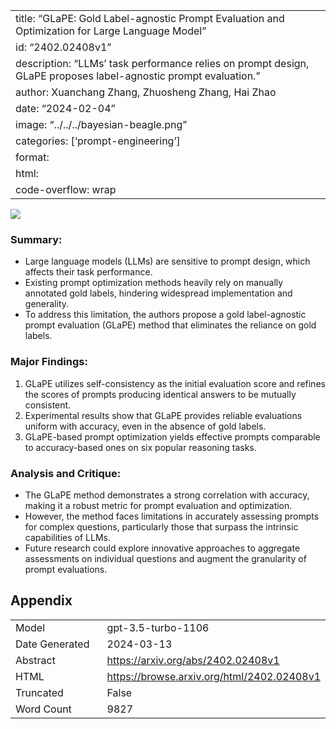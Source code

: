 
---
title: "GLaPE: Gold Label-agnostic Prompt Evaluation and Optimization for Large Language Model"
id: "2402.02408v1"
description: "LLMs' task performance relies on prompt design, GLaPE proposes label-agnostic prompt evaluation."
author: Xuanchang Zhang, Zhuosheng Zhang, Hai Zhao
date: "2024-02-04"
image: "../../../bayesian-beagle.png"
categories: ['prompt-engineering']
format:
  html:
    code-overflow: wrap
---

![](../../../bayesian-beagle.png)

### **Summary:**
- Large language models (LLMs) are sensitive to prompt design, which affects their task performance.
- Existing prompt optimization methods heavily rely on manually annotated gold labels, hindering widespread implementation and generality.
- To address this limitation, the authors propose a gold label-agnostic prompt evaluation (GLaPE) method that eliminates the reliance on gold labels.

### Major Findings:
1. GLaPE utilizes self-consistency as the initial evaluation score and refines the scores of prompts producing identical answers to be mutually consistent.
2. Experimental results show that GLaPE provides reliable evaluations uniform with accuracy, even in the absence of gold labels.
3. GLaPE-based prompt optimization yields effective prompts comparable to accuracy-based ones on six popular reasoning tasks.

### Analysis and Critique:
- The GLaPE method demonstrates a strong correlation with accuracy, making it a robust metric for prompt evaluation and optimization.
- However, the method faces limitations in accurately assessing prompts for complex questions, particularly those that surpass the intrinsic capabilities of LLMs.
- Future research could explore innovative approaches to aggregate assessments on individual questions and augment the granularity of prompt evaluations.

## Appendix

|          |          |
|----------|----------|
| Model     | gpt-3.5-turbo-1106       |
| Date Generated     | 2024-03-13       |
| Abstract | [https://arxiv.org/abs/2402.02408v1](https://arxiv.org/abs/2402.02408v1)        |
| HTML     | [https://browse.arxiv.org/html/2402.02408v1](https://browse.arxiv.org/html/2402.02408v1)       |
| Truncated       | False       |
| Word Count       | 9827       |